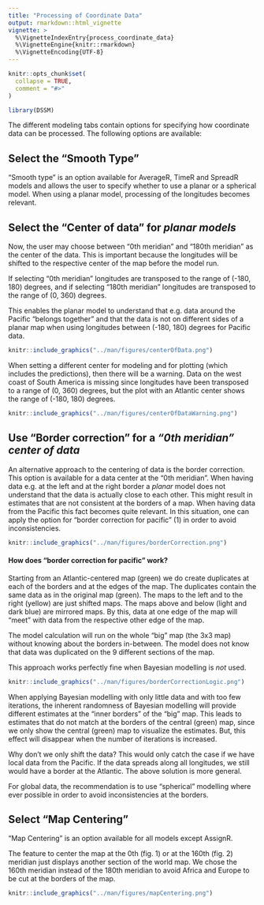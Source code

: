 ```yaml
---
title: "Processing of Coordinate Data"
output: rmarkdown::html_vignette
vignette: >
  %\VignetteIndexEntry{process_coordinate_data}
  %\VignetteEngine{knitr::rmarkdown}
  %\VignetteEncoding{UTF-8}
---
```


```r
knitr::opts_chunk$set(
  collapse = TRUE,
  comment = "#>"
)
```

```r
library(DSSM)
```

The different modeling tabs contain options for specifying how coordinate data can be processed. 
The following options are available:

## Select the "Smooth Type"

"Smooth type" is an option available for AverageR, TimeR and SpreadR models and allows the user to
specify whether to use a planar or a spherical model. When using a planar model, processing of the 
longitudes becomes relevant. 

## Select the "Center of data" for _planar models_

Now, the user may choose between "0th meridian" and "180th meridian" as the center of the data. 
This is important because the longitudes will be shifted to the respective center of the map before
the model run.

If selecting "0th meridian" longitudes are transposed to the range of (-180, 180) degrees, and
if selecting "180th meridian" longitudes are transposed to the range of (0, 360) degrees.

This enables the planar model to understand that e.g. data around the Pacific "belongs together" and
that the data is not on different sides of a planar map when using longitudes between (-180, 180) 
degrees for Pacific data.

```r
knitr::include_graphics("../man/figures/centerOfData.png")
```

When setting a different center for modeling and for plotting (which includes the predictions), then
there will be a warning. Data on the west coast of South America is missing since longitudes have
been transposed to a range of (0, 360) degrees, but the plot with an Atlantic center shows the range 
of (-180, 180) degrees.

```r
knitr::include_graphics("../man/figures/centerOfDataWarning.png")
```


## Use "Border correction" for a _"0th meridian" center of data_

An alternative approach to the centering of data is the border correction. This option is available
for a data center at the "0th meridian". When having data e.g. at the left and at the right border a
_planar_ model does not understand that the data is actually close to each other. This might result
in estimates that are not consistent at the borders of a map. When having data from the Pacific this 
fact becomes quite relevant. In this situation, one can apply the option for 
"border correction for pacific" (1) in order to avoid inconsistencies.

```r
knitr::include_graphics("../man/figures/borderCorrection.png")
```

#### How does “border correction for pacific” work?

Starting from an Atlantic-centered map (green) we do create duplicates at each of the borders and at
the edges of the map. The duplicates contain the same data as in the original map (green). The maps
to the left and to the right (yellow) are just shifted maps. The maps above and below 
(light and dark blue) are mirrored maps. By this, data at one edge of the map will “meet” with data 
from the respective other edge of the map.

The model calculation will run on the whole “big” map (the 3x3 map) without knowing about the
borders in-between. The model does not know that data was duplicated on the 9 different sections of
the map.

This approach works perfectly fine when Bayesian modelling is _not_ used. 

```r
knitr::include_graphics("../man/figures/borderCorrectionLogic.png")
```

When applying Bayesian modelling with only little data and with too few iterations, the inherent
randomness of Bayesian modelling will provide different estimates at the “inner borders” of the 
“big” map. This leads to estimates that do not match at the borders of the central (green) map, 
since we only show the central (green) map to visualize the estimates. But, this effect will 
disappear when the number of iterations is increased.

Why don’t we only shift the data? This would only catch the case if we have local data from the 
Pacific. If the data spreads along all longitudes, we still would have a border at the Atlantic. 
The above solution is more general.

For global data, the recommendation is to use “spherical” modelling where ever possible in order 
to avoid inconsistencies at the borders.

## Select "Map Centering"

"Map Centering" is an option available for all models except AssignR.

The feature to center the map at the 0th (fig. 1) or at the 160th (fig. 2) meridian just displays 
another section of the world map. We chose the 160th meridian instead of the 180th meridian to
avoid Africa and Europe to be cut at the borders of the map.

```r
knitr::include_graphics("../man/figures/mapCentering.png")
```

